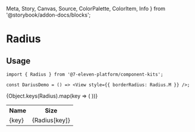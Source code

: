   Meta,
  Story,
  Canvas,
  Source,
  ColorPalette,
  ColorItem,
  Info
} from '@storybook/addon-docs/blocks';

<Meta title="MATERIALS/Radius" />

# Radius

## Usage

```
import { Radius } from '@7-eleven-platform/component-kits';

const DariusDemo = () => <View style={{ borderRadius: Radius.M }} />;
```

<table>
  <tr>
    <th>Name</th>
    <th>Size</th>
  </tr>
  {Object.keys(Radius).map(key => (
    <tr>
      <td>{key}</td>
      <td>{Radius[key]}</td>
    </tr>
  ))}
</table>
